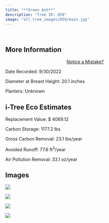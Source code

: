 ```yaml
---
title: "**Green Ash**"
description: "Tree ID: 059"
image: "all_tree_images/059/main.jpg"
---
```


<br>

## **More Information**
::: column-margin
<center><a class="button" href="https://forms.gle/W6f5nwYxrM33hF4f7">Notice a Mistake?</a></center>
:::


Date Recorded:  9/30/2022

Diameter at Breast Height:  20.1  inches

Planters:  Unknown

## **i-Tree Eco Estimates**


 Replacement Value: $ 4069.12

 Carbon Storage:  1177.2  lbs

 Gross Carbon Removal:  23.1  lbs/year

 Avoided Runoff:  77.6  ft<sup>3</sup>/year

 Air Pollution Removal:  33.1  oz/year

## **Images**


 ![](all_tree_images/059/IMG_6530.jpg)

 ![](all_tree_images/059/IMG_6531.jpg)

 ![](all_tree_images/059/IMG_6532.jpg)

 ![](all_tree_images/059/main.jpg)
